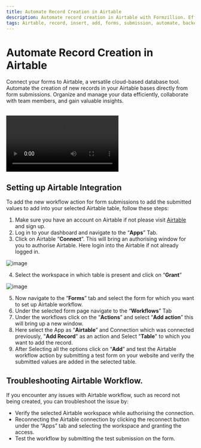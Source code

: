 ```yaml
---
title: Automate Record Creation in Airtable
description: Automate record creation in Airtable with Formzillion. Efficiently manage and organize data using this versatile tool. Collaborate, gain insights, and integrate with open-source solutions. Try it now!
tags: Airtable, record, insert, add, forms, submission, automate, backend, open-source, integrations, Formzillion
---
```


# Automate Record Creation in Airtable

Connect your forms to Airtable, a versatile cloud-based database tool. Automate the creation of new records in your Airtable bases directly from form submissions. Organize and manage your data efficiently, collaborate with team members, and gain valuable insights.

<br />
<video controls>
  <source src="/integrations/airtable/airtable.webm" type="video/webm" />
</video>

## Setting up Airtable Integration

To add the new workflow action for form submissions to add the submitted values to add into your selected Airtable table, follow these steps:

1.  Make sure you have an account on Airtable if not please visit [Airtable](https://airtable.com/signup) and sign up.
2.  Log in to your dashboard and navigate to the “**Apps**” Tab.
3.  Click on Airtable “**Connect**”. This will bring an authorising window for you to authorise Airtable. Here login into the Airtable if not already logged in.

![image](/integrations/airtable/auth1.png)

4.  Select the workspace in which table is present and click on “**Grant**”

![image](/integrations/airtable/auth2.png)

5.  Now navigate to the “**Forms**” tab and select the form for which you want to set up Airtable workflow.
6.  Under the selected form page navigate to the “**Workflows**” Tab
7.  Under the workflows click on the “**Actions**” and select “**Add action**” this will bring up a new window.
8.  Here select the App as “**Airtable**” and Connection which was connected previously, "**Add Record**" as an action and Select "**Table**" to which you want to add the record.
9.  After Selecting all the options click on “**Add**” and test the Airtable workflow action by submitting a test form on your website and verify the submitted values are added in the selected table.

## Troubleshooting Airtable Workflow.

If you encounter any issues with Airtable workflow, such as record not being created, you can troubleshoot the issue by:

- Verify the selected Airtable workspace while authorising the connection.
- Reconnecting the Airtable connection by clicking the reconnect button under the “Apps” tab and selecting the workspace and granting the access.
- Test the workflow by submitting the test submission on the form.
